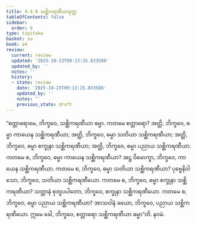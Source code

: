 ```yaml
---
title: 4.4.9 သစ္ဆိကရဏီယသုတ္တ
tableOfContents: false
sidebar:
  order: 9
type: tipitaka
basket: su
book: a4
review:
  current: review
  updated: '2025-10-23T09:13:25.833588'
  updated_by: ''
  notes: ''
  history:
  - state: review
    date: '2025-10-23T09:13:25.833588'
    updated_by: ''
    notes: ''
    previous_state: draft
---
```



<ReviewStatus review={frontmatter.review} showDetails={true} />

<HypothesisAnnotation frontmatter={frontmatter} />

<DynamicBreadcrumb />

<Division number="189" book="a4" e="ch" v="15" p="502">

<Paragraph number="1163" book="a4">
“စတ္တာရောမေ, ဘိက္ခဝေ, သစ္ဆိကရဏီယာ ဓမ္မာ. ကတမေ စတ္တာရော? အတ္ထိ, ဘိက္ခဝေ, ဓမ္မာ ကာယေန သစ္ဆိကရဏီယာ; အတ္ထိ, ဘိက္ခဝေ, ဓမ္မာ သတိယာ သစ္ဆိကရဏီယာ; အတ္ထိ, ဘိက္ခဝေ, ဓမ္မာ စက္ခုနာ သစ္ဆိကရဏီယာ; အတ္ထိ, ဘိက္ခဝေ, ဓမ္မာ ပညာယ သစ္ဆိကရဏီယာ. ကတမေ စ, ဘိက္ခဝေ, ဓမ္မာ ကာယေန သစ္ဆိကရဏီယာ? အဋ္ဌ ဝိမောက္ခာ, ဘိက္ခဝေ, ကာယေန သစ္ဆိကရဏီယာ.
</Paragraph>

<Paragraph number="1164" book="a4">
ကတမေ စ, ဘိက္ခဝေ, ဓမ္မာ သတိယာ သစ္ဆိကရဏီယာ? ပုဗ္ဗေနိဝါသော, ဘိက္ခဝေ, သတိယာ သစ္ဆိကရဏီယော.
</Paragraph>

<Paragraph number="1165" book="a4">
ကတမေ စ, ဘိက္ခဝေ, ဓမ္မာ စက္ခုနာ သစ္ဆိကရဏီယာ? သတ္တာနံ စုတူပပါတော, ဘိက္ခဝေ, စက္ခုနာ သစ္ဆိကရဏီယော.
</Paragraph>

<Paragraph number="1166" book="a4">
ကတမေ စ, ဘိက္ခဝေ, ဓမ္မာ ပညာယ သစ္ဆိကရဏီယာ? အာသဝါနံ ခယော, ဘိက္ခဝေ, ပညာယ သစ္ဆိကရဏီယော. ဣမေ ခေါ, ဘိက္ခဝေ, စတ္တာရော သစ္ဆိကရဏီယာ ဓမ္မာ”တိ.

</Paragraph>
</Division>

<Paragraph number="1167" type="center" book="a4">
နဝမံ.
</Paragraph>